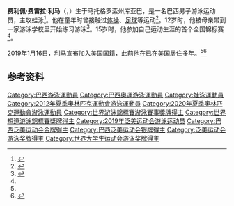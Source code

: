 {{NoteTA|G1=Aquatics}}
{{Infobox swimmer|
| name= 费利佩·利马
| image=Kazan 2015 - Filipe Lima 50m breast semi.JPG
| imagesize=
| caption = 摄于[[2015年世界游泳锦标赛|2015年世界游泳锦标赛]]
| fullname = 费利佩·费雷拉·利马
| nicknames = 
| nationality = 
| strokes = [[蛙泳|蛙泳]]
| club = 
| collegeteam =
| birth_date = {{birth date and age|df=yes|1985|4|5}}
| birth_place = {{BRA}}[[马托格罗索州|马托格罗索州]][[库亚巴|库亚巴]]
| death_date =
| death_place =
| height = {{convert|1.90|m|ftin|abbr=on}}
| weight = {{convert|88|kg|lb|abbr=on}}
| medaltemplates=
{{MedalSport|男子[[游泳|游泳]]}}
{{MedalCountry|{{BRA}}}}
{{MedalCompetition|[[世界游泳锦标赛|世界游泳锦标赛]]}}
{{MedalSilver|[[2019年世界游泳锦标赛|2019 光州]]|[[2019年世界游泳锦标赛游泳比赛|50米蛙泳]]}}
{{MedalBronze|[[2013年世界游泳锦标赛游泳比赛|2013 巴塞罗那]]|[[2013年世界游泳锦标赛游泳比赛|100米蛙泳]]}}
{{MedalCompetition|[[世界短池游泳锦标赛|世界短池游泳锦标赛]]}}
{{MedalSilver|[[2016年世界短道游泳錦標賽|2016 温莎]]|男女混合4×50米混合泳接力}}
{{MedalBronze|2016 温莎|50米蛙泳}}
{{MedalBronze|[[2018年世界短道游泳錦標賽|2018 杭州]]|50米蛙泳}}
{{MedalBronze|2018 杭州|4×50米混合泳接力}}
{{MedalCompetition|[[泛美运动会|泛美运动会]]}}
{{MedalGold|[[2011年泛美运动会|2011 瓜达拉哈拉]]|[[2011年泛美运动会游泳比赛|4×100米混合泳接力]]}}
{{MedalGold|[[2015年泛美运动会|2015 多伦多]]|[[2015年泛美运动会游泳比赛|4×100米混合泳接力]]}}
{{MedalSilver|[[2007年泛美运动会|2007 里约热内卢]]|[[2007年泛美运动会游泳比赛|4×100米混合泳接力]]}}
{{MedalSilver|2011 瓜达拉哈拉|100米蛙泳}}
{{MedalSilver|2015 多伦多|100米蛙泳}}
{{MedalSilver|[[2019年泛美运动会|2019 利马]]|[[2019年泛美运动会游泳比赛|4×100米混合泳接力]]}}
{{MedalCompetition|[[夏季世界大学生运动会|夏季世界大学生运动会]]}}
{{MedalSilver|[[2007年夏季世界大学生运动会|2007 曼谷]]|[[2007年夏季世界大學運動會游泳比賽|50米蛙泳]]}}
{{MedalCompetition|[[南美運動會|南美運動會]]}}
{{MedalGold|[[2014年南美運動會|2014 圣地亚哥]]|100米蛙泳}}
{{MedalGold|2014 圣地亚哥|4×100米混合泳接力}}
}}
'''费利佩·费雷拉·利马'''（{{lang-pt|Felipe Ferreira Lima}}，{{bd|1985年|4月5日||}}）生于马托格罗索州库亚巴，是一名巴西男子游泳运动员，主攻蛙泳<ref name="OlympicBotGeneratedRef">{{cite web|title=Felipe Lima|url=http://www.london2012.com/athlete/lima-felipe-1073087/|work=London 2012|accessdate=2012-09-13|deadurl=yes|archive-url=https://web.archive.org/web/20120913101142/http://www.london2012.com/athlete/lima-felipe-1073087/|archive-date=2012-09-13}}</ref>。他在童年时曾接触过[[体操|体操]]、[[足球|足球]]等运动<ref name="olimpianos">{{cite web|url=http://www.olimpianos.com.br/consulta_verb.php?&cod=560&mod=Nata%E7%E3o|title=FELIPE LIMA|work={{lang|pt|Atletas Olímpicos Brasileiros}}|accessdate=2020-07-07|archiveurl=https://web.archive.org/web/20170214102729/http://www.olimpianos.com.br/consulta_verb.php?&cod=560&mod=Nata%E7%E3o|archivedate=2017-02-14|dead-url=no}}</ref>。12岁时，他被母亲带到一家游泳学校里开始练习游泳<ref name="fina">{{cite web|url=https://www.fina.org/athletes/felipe-lima|title=Felipe Lima|work=[[国际游泳联合会|FINA]]|accessdate=2020-07-07|archiveurl=https://web.archive.org/web/20191216080938/https://www.fina.org/athletes/felipe-lima|archivedate=2019-12-16|dead-url=no}}</ref>。15岁时，他参加自己运动生涯的首个全国锦标赛<ref name="olimpianos"/>。

2019年1月16日，利马宣布加入美国国籍，此前他在已在[[美国|美国]]居住多年。<ref name="fina"/><ref>{{cite web|url=https://swimswam.com/brazilian-olympian-felipe-lima-becomes-us-citizen/|title=Brazilian Olympian Felipe Lima Becomes U.S. Citizen|work=SwimSwam|date=2019-01-17|accessdate=2020-07-07|archiveurl=https://archive.today/20200707094333/https://swimswam.com/brazilian-olympian-felipe-lima-becomes-us-citizen/|archivedate=2020-07-07|dead-url=no}}</ref>

==参考资料==
{{Reflist}}

{{DEFAULTSORT:Lima, Felipe}}
[[Category:巴西游泳運動員|Category:巴西游泳運動員]]
[[Category:巴西奧運游泳運動員|Category:巴西奧運游泳運動員]]
[[Category:蛙泳運動員|Category:蛙泳運動員]]
[[Category:2012年夏季奧林匹克運動會游泳運動員|Category:2012年夏季奧林匹克運動會游泳運動員]]
[[Category:2020年夏季奧林匹克運動會游泳運動員|Category:2020年夏季奧林匹克運動會游泳運動員]]
[[Category:世界游泳錦標賽游泳賽事獎牌得主|Category:世界游泳錦標賽游泳賽事獎牌得主]]
[[Category:世界短道游泳錦標賽獎牌得主|Category:世界短道游泳錦標賽獎牌得主]]
[[Category:2019年泛美运动会游泳运动员|Category:2019年泛美运动会游泳运动员]]
[[Category:巴西泛美运动会金牌得主|Category:巴西泛美运动会金牌得主]]
[[Category:巴西泛美运动会银牌得主|Category:巴西泛美运动会银牌得主]]
[[Category:泛美运动会游泳奖牌得主|Category:泛美运动会游泳奖牌得主]]
[[Category:世界大学生运动会游泳奖牌得主|Category:世界大学生运动会游泳奖牌得主]]